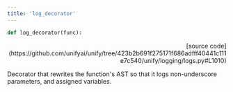 ```yaml
---
title: 'log_decorator'
---
```


```python
def log_decorator(func):
```

<p align="right">[source code](https://github.com/unifyai/unify/tree/423b2b691f275171f686adfff40441c111e7c540/unify/logging/logs.py#L1010)</p>

Decorator that rewrites the function's AST so that it logs non-underscore
parameters, and assigned variables.